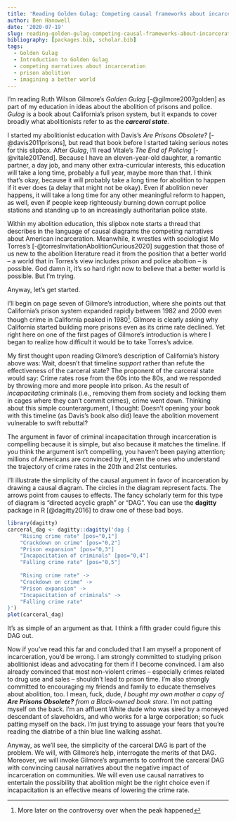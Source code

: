 ```yaml
---
title: 'Reading Golden Gulag: Competing causal frameworks about incarceration'
author: Ben Hanowell
date: '2020-07-19'
slug: reading-golden-gulag-competing-causal-frameworks-about-incarceration
bibliography: [packages.bib, scholar.bib]
tags:
  - Golden Gulag
  - Introduction to Golden Gulag
  - competing narratives about incarceration
  - prison abolition
  - imagining a better world
---
```


I'm reading Ruth Wilson Gilmore's *Golden Gulag* [-@gilmore2007golden] as part of my education in ideas about the abolition of prisons and police. *Gulag* is a book about California's prison system, but it expands to cover broadly what abolitionists refer to as the _**carceral state**_.

I started my abolitionist education with Davis's *Are Prisons Obsolete?* [-@davis2011prisons], but read that book before I started taking serious notes for this slipbox. After *Gulag*, I'll read Vitale's *The End of Policing* [-@vitale2017end]. Because I have an eleven-year-old daughter, a romantic partner, a day job, and many other extra-curricular interests, this education will take a long time, probably a full year, maybe more than that. I think that's okay, because it will probably take a long time for abolition to happen if it ever does (a delay that might not be okay). Even if abolition never happens, it will take a long time for any other meaningful reform to happen, as well, even if people keep righteously burning down corrupt police stations and standing up to an increasingly authoritarian police state.

Within my abolition education, this slipbox note starts a thread that describes in the language of causal diagrams the competing narratives about American incarceration. Meanwhile, it wrestles with sociologist Mo Torres's [-@torresInvitationAbolitionCurious2020] suggestion that those of us new to the abolition literature read it from the position that a better world -- a world that in Torres's view includes prison and police aboltion -- is possible. God damn it, it's so hard right now to believe that a better world is possible. But I'm trying.

Anyway, let's get started.

I'll begin on page seven of Gilmore's introduction, where she points out that California's prison system expanded rapidly between 1982 and 2000 even though crime in California peaked in 1980^[More later on the controversy over when the peak happened]. Gilmore is clearly asking why California started building more prisons even as its crime rate declined. Yet right here on one of the first pages of Gilmore's introduction is where I began to realize how difficult it would be to take Torres's advice.

My first thought upon reading Gilmore's description of California's history above was: Wait, doesn't that timeline *support* rather than refute the effectiveness of the carceral state? The proponent of the carceral state would say: Crime rates rose from the 60s into the 80s, and we responded by throwing more and more people into prison. As the result of *incapacitating* criminals (i.e., removing them from society and locking them in cages where they can't commit crimes), crime went down. Thinking about this simple counterargument, I thought: Doesn't opening your book with this timeline (as Davis's book also did) leave the abolition movement vulnerable to swift rebuttal?

The argument in favor of criminal incapacitation through incarceration is compelling because it is simple, but also because it matches the timeline. If you think the argument isn't compelling, you haven't been paying attention; millions of Americans are convinced by it, even the ones who understand the trajectory of crime rates in the 20th and 21st centuries.

I'll illustrate the simplicity of the causal argument in favor of incarceration by drawing a causal diagram. The circles in the diagram represent facts. The arrows point from causes to effects. The fancy scholarly term for this type of diagram is "directed acyclic graph" or "DAG". You can use the **dagitty**  package in R [@dagitty2016] to draw one of these bad boys.

```r
library(dagitty)
carceral_dag <- dagitty::dagitty('dag {
    "Rising crime rate" [pos="0,1"]
    "Crackdown on crime" [pos="0,2"]
    "Prison expansion" [pos="0,3"]
    "Incapacitation of criminals" [pos="0,4"]
    "Falling crime rate" [pos="0,5"]
    
    "Rising crime rate" ->
    "Crackdown on crime" ->
    "Prison expansion" ->
    "Incapacitation of criminals" ->
    "Falling crime rate"
}')
plot(carceral_dag)
```

It's as simple of an argument as that. I think a fifth grader could figure this DAG out.

Now if you've read this far and concluded that I am myself a proponent of incarceration, you'd be wrong. I am strongly committed to studying prison abolitionist ideas and advocating for them if I become convinced. I am also already convinced that most non-violent crimes -- especially crimes related to drug use and sales -- shouldn't lead to prison time. I'm also strongly committed to encouraging my friends and family to educate themselves about abolition, too. I mean, fuck, dude, _I bought my own mother a copy of **Are Prisons Obsolete?** from a Black-owned book store._ I'm not patting myself on the back. I'm an affluent White dude who was sired by a moneyed descendant of slaveholdrs, and who works for a large corporation; so fuck patting myself on the back. I'm just trying to assuage your fears that you're reading the diatribe of a thin blue line walking asshat.

Anyway, as we'll see, the simplicity of the carceral DAG is part of the problem. We will, with Gilmore's help, interrogate the merits of that DAG. Moreover, we will invoke Gilmore's arguments to confront the carceral DAG with convincing causal narratives about the negative impact of incarceration on communities. We will even use causal narratives to entertain the possibility that abolition might be the right choice even if incapacitation is an effective means of lowering the crime rate.
